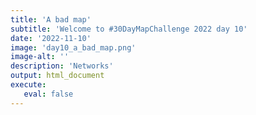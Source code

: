 ```yaml
---
title: 'A bad map'
subtitle: 'Welcome to #30DayMapChallenge 2022 day 10'
date: '2022-11-10'
image: 'day10_a_bad_map.png'
image-alt: ''
description: 'Networks'
output: html_document
execute: 
   eval: false
---
```

